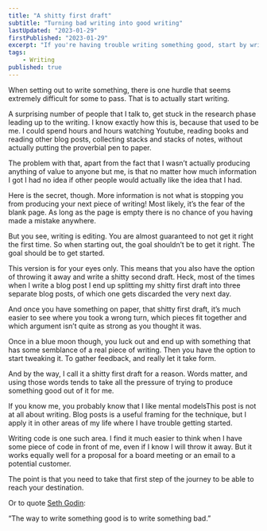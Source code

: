 ```yaml
---
title: "A shitty first draft"
subtitle: "Turning bad writing into good writing"
lastUpdated: "2023-01-29"
firstPublished: "2023-01-29"
excerpt: "If you're having trouble writing something good, start by writing something bad."
tags:
    - Writing
published: true
---
```


When setting out to write something, there is one hurdle that seems extremely difficult for some to pass. That is to actually start writing.

A surprising number of people that I talk to, get stuck in the research phase leading up to the writing. I know exactly how this is, because that used to be me. I could spend hours and hours watching Youtube, reading books and reading other blog posts, collecting stacks and stacks of 
notes, without actually putting the proverbial pen to paper.

The problem with that, apart from the fact that I wasn’t actually producing anything of value to anyone but me, is that no matter how much information I got I had no idea if other people would actually like the idea that I had.

Here is the secret, though. More information is not what is stopping you from producing your next piece of writing! Most likely, it’s the fear of the blank page. As long as the page is empty there is no chance of you having made a mistake anywhere.

But you see, writing is editing. You are almost guaranteed to not get it right the first time. So when starting out, the goal shouldn’t be to get it right. The goal should be to get started.

This version is for your eyes only. This means that you also have the option of throwing it away and write a shitty second draft. Heck, most of the times when I write a blog post I end up splitting my shitty first draft into three separate blog posts, of which one gets discarded the very next day.

And once you have something on paper, that shitty first draft, it’s much easier to see where you took a wrong turn, which pieces fit together and which argument isn’t quite as strong as you thought it was.

Once in a blue moon though, you luck out and end up with something that has some semblance of a real piece of writing. Then you have the option to start tweaking it. To gather feedback, and really let it take form.

And by the way, I call it a shitty first draft for a reason. Words matter, and using those words tends to take all the pressure of trying to produce something good out of it for me.

If you know me, you probably know that I like mental modelsThis post is not at all about writing. Blog posts is a useful framing for the technique, but I apply it in other areas of my life where I have trouble getting started.

Writing code is one such area. I find it much easier to think when I have some piece of code in front of me, even if I know I will throw it away. But it works equally well for a proposal for a board meeting or an email to a potential customer.

The point is that you need to take that first step of the journey to be able to reach your destination.

Or to quote [Seth Godin](https://seths.blog/):

“The way to write something good is to write something bad.”
